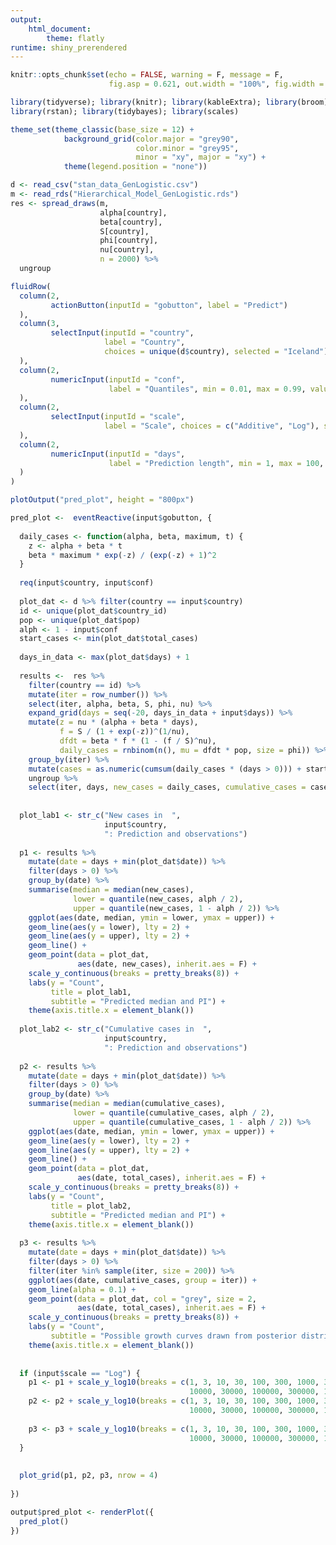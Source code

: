 ```yaml
---
output: 
    html_document:
        theme: flatly
runtime: shiny_prerendered
---
```


```r
knitr::opts_chunk$set(echo = FALSE, warning = F, message = F, 
                      fig.asp = 0.621, out.width = "100%", fig.width = 8)

library(tidyverse); library(knitr); library(kableExtra); library(broom); library(cowplot); 
library(rstan); library(tidybayes); library(scales)

theme_set(theme_classic(base_size = 12) + 
            background_grid(color.major = "grey90", 
                            color.minor = "grey95", 
                            minor = "xy", major = "xy") +
            theme(legend.position = "none"))

```

```r
d <- read_csv("stan_data_GenLogistic.csv")
m <- read_rds("Hierarchical_Model_GenLogistic.rds")
res <- spread_draws(m, 
                    alpha[country],
                    beta[country], 
                    S[country],
                    phi[country],
                    nu[country],
                    n = 2000) %>% 
  ungroup
```


```r
fluidRow(
  column(2,
         actionButton(inputId = "gobutton", label = "Predict")
  ),
  column(3,
         selectInput(inputId = "country",
                     label = "Country",
                     choices = unique(d$country), selected = "Iceland")
  ),
  column(2,
         numericInput(inputId = "conf",
                      label = "Quantiles", min = 0.01, max = 0.99, value = 0.95, step = 0.01)
  ),
  column(2,
         selectInput(inputId = "scale",
                     label = "Scale", choices = c("Additive", "Log"), selected = "Additive")
  ),
  column(2,
         numericInput(inputId = "days",
                      label = "Prediction length", min = 1, max = 100, value = 50, step = 1)
  )
)

plotOutput("pred_plot", height = "800px")
```

```r
pred_plot <-  eventReactive(input$gobutton, {
  
  daily_cases <- function(alpha, beta, maximum, t) {
    z <- alpha + beta * t
    beta * maximum * exp(-z) / (exp(-z) + 1)^2
  }
  
  req(input$country, input$conf)
  
  plot_dat <- d %>% filter(country == input$country)
  id <- unique(plot_dat$country_id)
  pop <- unique(plot_dat$pop)
  alph <- 1 - input$conf
  start_cases <- min(plot_dat$total_cases)
  
  days_in_data <- max(plot_dat$days) + 1
  
  results <-  res %>% 
    filter(country == id) %>% 
    mutate(iter = row_number()) %>% 
    select(iter, alpha, beta, S, phi, nu) %>% 
    expand_grid(days = seq(-20, days_in_data + input$days)) %>% 
    mutate(z = nu * (alpha + beta * days),
           f = S / (1 + exp(-z))^(1/nu),
           dfdt = beta * f * (1 - (f / S)^nu),
           daily_cases = rnbinom(n(), mu = dfdt * pop, size = phi)) %>% 
    group_by(iter) %>% 
    mutate(cases = as.numeric(cumsum(daily_cases * (days > 0))) + start_cases) %>% 
    ungroup %>% 
    select(iter, days, new_cases = daily_cases, cumulative_cases = cases)
  
  
  plot_lab1 <- str_c("New cases in  ", 
                     input$country, 
                     ": Prediction and observations")
  
  p1 <- results %>% 
    mutate(date = days + min(plot_dat$date)) %>% 
    filter(days > 0) %>% 
    group_by(date) %>% 
    summarise(median = median(new_cases),
              lower = quantile(new_cases, alph / 2),
              upper = quantile(new_cases, 1 - alph / 2)) %>% 
    ggplot(aes(date, median, ymin = lower, ymax = upper)) +
    geom_line(aes(y = lower), lty = 2) +
    geom_line(aes(y = upper), lty = 2) +
    geom_line() +
    geom_point(data = plot_dat,
               aes(date, new_cases), inherit.aes = F) +
    scale_y_continuous(breaks = pretty_breaks(8)) +
    labs(y = "Count",
         title = plot_lab1,
         subtitle = "Predicted median and PI") +
    theme(axis.title.x = element_blank())
  
  plot_lab2 <- str_c("Cumulative cases in  ", 
                     input$country, 
                     ": Prediction and observations")
  
  p2 <- results %>% 
    mutate(date = days + min(plot_dat$date)) %>% 
    filter(days > 0) %>% 
    group_by(date) %>% 
    summarise(median = median(cumulative_cases),
              lower = quantile(cumulative_cases, alph / 2),
              upper = quantile(cumulative_cases, 1 - alph / 2)) %>% 
    ggplot(aes(date, median, ymin = lower, ymax = upper)) +
    geom_line(aes(y = lower), lty = 2) +
    geom_line(aes(y = upper), lty = 2) +
    geom_line() +
    geom_point(data = plot_dat,
               aes(date, total_cases), inherit.aes = F) +
    scale_y_continuous(breaks = pretty_breaks(8)) +
    labs(y = "Count",
         title = plot_lab2,
         subtitle = "Predicted median and PI") +
    theme(axis.title.x = element_blank())
  
  p3 <- results %>% 
    mutate(date = days + min(plot_dat$date)) %>% 
    filter(days > 0) %>% 
    filter(iter %in% sample(iter, size = 200)) %>% 
    ggplot(aes(date, cumulative_cases, group = iter)) +
    geom_line(alpha = 0.1) +
    geom_point(data = plot_dat, col = "grey", size = 2,
               aes(date, total_cases), inherit.aes = F) +
    scale_y_continuous(breaks = pretty_breaks(8)) +
    labs(y = "Count",
         subtitle = "Possible growth curves drawn from posterior distribution") +
    theme(axis.title.x = element_blank())
  
  
  if (input$scale == "Log") {
    p1 <- p1 + scale_y_log10(breaks = c(1, 3, 10, 30, 100, 300, 1000, 3000,
                                        10000, 30000, 100000, 300000, 1000000, 3000000))
    p2 <- p2 + scale_y_log10(breaks = c(1, 3, 10, 30, 100, 300, 1000, 3000,
                                        10000, 30000, 100000, 300000, 1000000, 3000000))
    
    p3 <- p3 + scale_y_log10(breaks = c(1, 3, 10, 30, 100, 300, 1000, 3000,
                                        10000, 30000, 100000, 300000, 1000000, 3000000))
  }
  
  
  plot_grid(p1, p2, p3, nrow = 4)
  
})

output$pred_plot <- renderPlot({
  pred_plot()
})
```
